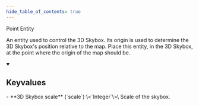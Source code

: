 ```yaml
---
hide_table_of_contents: true
---
```


Point Entity

An entity used to control the 3D Skybox. Its origin is used to determine the 3D Skybox's position relative to the map. Place this entity, in the 3D Skybox, at the point where the origin of the map should be.

<details open>
<summary><h2>Keyvalues</h2></summary>
- **3D Skybox scale** (`scale`) \<`Integer`\>\
Scale of the skybox.


 </details>

